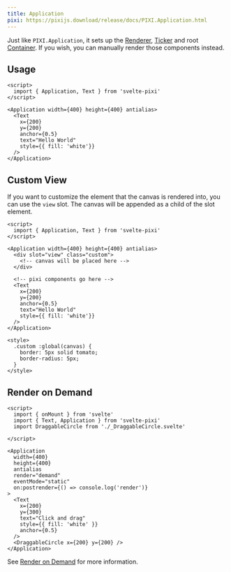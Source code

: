 ```yaml
---
title: Application
pixi: https://pixijs.download/release/docs/PIXI.Application.html
---
```




Just like `PIXI.Application`, it sets up the [Renderer](/docs/components/renderer), [Ticker](/docs/components/ticker) and root [Container](/docs/components/container). If you wish, you can manually render those components instead.

## Usage

```svelte live wrapper=/src/layouts/examples/wrappers/Empty.svelte
<script>
  import { Application, Text } from 'svelte-pixi'
</script>

<Application width={400} height={400} antialias>
  <Text
    x={200}
    y={200}
    anchor={0.5}
    text="Hello World"
    style={{ fill: 'white'}}
  />
</Application>
```

## Custom View

If you want to customize the element that the canvas is rendered into, you can use the `view` slot. The canvas will be appended as a child of the slot element.

```svelte live wrapper=/src/layouts/examples/wrappers/Empty.svelte
<script>
  import { Application, Text } from 'svelte-pixi'
</script>

<Application width={400} height={400} antialias>
  <div slot="view" class="custom">
    <!-- canvas will be placed here -->
  </div>

  <!-- pixi components go here -->
  <Text
    x={200}
    y={200}
    anchor={0.5}
    text="Hello World"
    style={{ fill: 'white'}}
  />
</Application>

<style>
  .custom :global(canvas) {
    border: 5px solid tomato;
    border-radius: 5px;
  }
</style>
```

## Render on Demand

```svelte live wrapper=/src/layouts/examples/wrappers/Empty.svelte
<script>
  import { onMount } from 'svelte'
  import { Text, Application } from 'svelte-pixi'
  import DraggableCircle from './_DraggableCircle.svelte'

</script>

<Application
  width={400}
  height={400}
  antialias
  render="demand"
  eventMode="static"
  on:postrender={() => console.log('render')}
>
  <Text
    x={200}
    y={300}
    text="Click and drag"
    style={{ fill: 'white' }}
    anchor={0.5}
  />
  <DraggableCircle x={200} y={200} />
</Application>
```

See [Render on Demand](/docs/advanced/optimizing-performance#render-on-demand) for more information.
